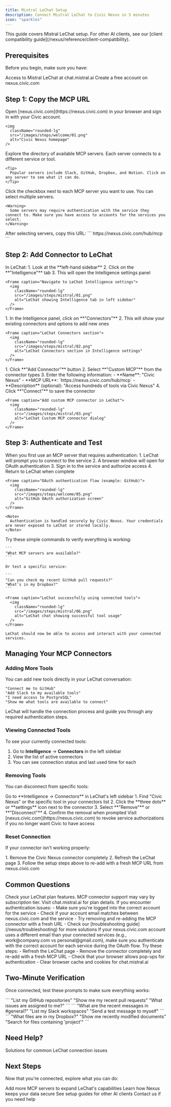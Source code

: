 ```yaml
---
title: Mistral LeChat Setup
description: Connect Mistral LeChat to Civic Nexus in 5 minutes
icon: "sparkles"
---
```


<Note>
  This guide covers Mistral LeChat setup. For other AI clients, see our [client compatibility guide](/nexus/reference/client-compatibility).
</Note>

## Prerequisites

Before you begin, make sure you have:

<CardGroup cols={2}>
  <Card title="Mistral LeChat" icon="robot" href="https://chat.mistral.ai">
    Access to Mistral LeChat at chat.mistral.ai
  </Card>
  <Card title="Civic Account" icon="user" href="https://nexus.civic.com">
    Create a free account on nexus.civic.com
  </Card>
</CardGroup>

## Step 1: Copy the MCP URL

<Steps>
  <Step title="Visit nexus.civic.com">
    Open [nexus.civic.com](https://nexus.civic.com) in your browser and sign in with your Civic account.

    <img
      className="rounded-lg"
      src="/images/steps/welcome/01.png"
      alt="Civic Nexus homepage"
    />
  </Step>

  <Step title="Browse available MCP servers">
    Explore the directory of available MCP servers. Each server connects to a different service or tool.

    <Tip>
      Popular servers include Slack, GitHub, Dropbox, and Notion. Click on any server to see what it can do.
    </Tip>
  </Step>

  <Step title="Select servers to connect">
    Click the checkbox next to each MCP server you want to use. You can select multiple servers.

    <Warning>
      Some servers may require authentication with the service they connect to. Make sure you have access to accounts for the services you select.
    </Warning>
  </Step>

  <Step title="Copy the MCP URL">
    After selecting servers, copy this URL:
    ```
    https://nexus.civic.com/hub/mcp
    ```

  </Step>
</Steps>

## Step 2: Add Connector to LeChat

<Steps>
  <Step title="Open LeChat Intelligence settings">
    In LeChat:
    1. Look at the **left-hand sidebar**
    2. Click on the **"Intelligence"** tab
    3. This will open the Intelligence settings panel

    <Frame caption="Navigate to LeChat Intelligence settings">
      <img
        className="rounded-lg"
        src="/images/steps/mistral/01.png"
        alt="LeChat showing Intelligence tab in left sidebar"
      />
    </Frame>
  </Step>

  <Step title="Access Connectors section">
    1. In the Intelligence panel, click on **"Connectors"**
    2. This will show your existing connectors and options to add new ones

    <Frame caption="LeChat Connectors section">
      <img
        className="rounded-lg"
        src="/images/steps/mistral/02.png"
        alt="LeChat Connectors section in Intelligence settings"
      />
    </Frame>
  </Step>

  <Step title="Add Custom MCP connector">
    1. Click **"Add Connector"** button
    2. Select **"Custom MCP"** from the connector types
    3. Enter the following information:
       - **Name**: "Civic Nexus"
       - **MCP URL**: `https://nexus.civic.com/hub/mcp`
       - **Description** (optional): "Access hundreds of tools via Civic Nexus"
    4. Click **"Connect"** to save the connector

    <Frame caption="Add custom MCP connector in LeChat">
      <img
        className="rounded-lg"
        src="/images/steps/mistral/03.png"
        alt="LeChat Custom MCP connector dialog"
      />
    </Frame>
  </Step>
</Steps>

## Step 3: Authenticate and Test

<Steps>
  <Step title="Complete authentication">
    When you first use an MCP server that requires authentication:
    1. LeChat will prompt you to connect to the service
    2. A browser window will open for OAuth authentication
    3. Sign in to the service and authorize access
    4. Return to LeChat when complete

    <Frame caption="OAuth authentication flow (example: GitHub)">
      <img
        className="rounded-lg"
        src="/images/steps/welcome/05.png"
        alt="GitHub OAuth authorization screen"
      />
    </Frame>

    <Note>
      Authentication is handled securely by Civic Nexus. Your credentials are never exposed to LeChat or stored locally.
    </Note>
  </Step>

  <Step title="Test your connection">
    Try these simple commands to verify everything is working:

    ```
    "What MCP servers are available?"
    ```

    Or test a specific service:

    ```
    "Can you check my recent GitHub pull requests?"
    "What's in my Dropbox?"
    ```

    <Frame caption="LeChat successfully using connected tools">
      <img
        className="rounded-lg"
        src="/images/steps/mistral/06.png"
        alt="LeChat chat showing successful tool usage"
      />
    </Frame>

    LeChat should now be able to access and interact with your connected services.
  </Step>
</Steps>

## Managing Your MCP Connectors

### Adding More Tools

You can add new tools directly in your LeChat conversation:

```
"Connect me to GitHub"
"Add Slack to my available tools"
"I need access to PostgreSQL"
"Show me what tools are available to connect"
```

LeChat will handle the connection process and guide you through any required authentication steps.

### Viewing Connected Tools

To see your currently connected tools:
1. Go to **Intelligence** → **Connectors** in the left sidebar
2. View the list of active connectors
3. You can see connection status and last used time for each

### Removing Tools

You can disconnect from specific tools:

<Steps>
  <Step title="Access connector settings">
    Go to **Intelligence → Connectors** in LeChat's left sidebar
  </Step>

  <Step title="Remove connector">
    1. Find "Civic Nexus" or the specific tool in your connectors list
    2. Click the **three dots** or **settings** icon next to the connector
    3. Select **"Remove"** or **"Disconnect"**
    4. Confirm the removal when prompted
  </Step>

  <Step title="Clean up authorizations (optional)">
    Visit [nexus.civic.com](https://nexus.civic.com) to revoke service authorizations if you no longer want Civic to have access
  </Step>
</Steps>

### Reset Connection

If your connector isn't working properly:

<Steps>
  <Step title="Complete reset">
    1. Remove the Civic Nexus connector completely
    2. Refresh the LeChat page
    3. Follow the setup steps above to re-add with a fresh MCP URL from nexus.civic.com
  </Step>
</Steps>

## Common Questions

<AccordionGroup>
  <Accordion title="Is MCP support available on all LeChat plans?">
    Check your LeChat plan features. MCP connector support may vary by subscription tier. Visit chat.mistral.ai for plan details.
  </Accordion>

  <Accordion title="What if authentication fails?">
    If you encounter authentication issues:
    - Make sure you're logged into the correct account for the service
    - Check if your account email matches between nexus.civic.com and the service
    - Try removing and re-adding the MCP connector with a fresh URL
    - Check our [troubleshooting guide](/nexus/troubleshooting) for more solutions
  </Accordion>

  <Accordion title="Can I use different email addresses?">
    If your nexus.civic.com account uses a different email than your connected services (e.g., work@company.com vs personal@gmail.com), make sure you authenticate with the correct account for each service during the OAuth flow.
  </Accordion>

  <Accordion title="My connector shows as disconnected">
    Try these steps:
    - Refresh the LeChat page
    - Remove the connector completely and re-add with a fresh MCP URL
    - Check that your browser allows pop-ups for authentication
    - Clear browser cache and cookies for chat.mistral.ai
  </Accordion>
</AccordionGroup>

## Two-Minute Verification

Once connected, test these prompts to make sure everything works:

<Tabs>
  <Tab title="If you selected GitHub">
    ```
    "List my GitHub repositories"
    "Show me my recent pull requests"
    "What issues are assigned to me?"
    ```
  </Tab>
  <Tab title="If you selected Slack">
    ```
    "What are the recent messages in #general?"
    "List my Slack workspaces"
    "Send a test message to myself"
    ```
  </Tab>
  <Tab title="If you selected Dropbox">
    ```
    "What files are in my Dropbox?"
    "Show me recently modified documents"
    "Search for files containing 'project'"
    ```
  </Tab>
</Tabs>

## Need Help?

<Card title="Troubleshooting Guide" icon="wrench" href="/nexus/troubleshooting">
  Solutions for common LeChat connection issues
</Card>

## Next Steps

Now that you're connected, explore what you can do:

<CardGroup cols={2}>
  <Card title="Browse More Servers" icon="server" href="/nexus/reference/servers">
    Add more MCP servers to expand LeChat's capabilities
  </Card>
  <Card title="Security Details" icon="shield-check" href="/nexus/reference/security">
    Learn how Nexus keeps your data secure
  </Card>
  <Card title="Client Compatibility" icon="table" href="/nexus/reference/client-compatibility">
    See setup guides for other AI clients
  </Card>
  <Card title="Get Support" icon="message-circle" href="https://civickey.typeform.com/to/qJ5mieBw">
    Contact us if you need help
  </Card>
</CardGroup>